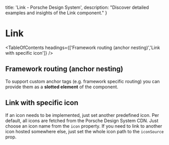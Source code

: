 
  title: 'Link - Porsche Design System',
  description: "Discover detailed examples and insights of the Link component."
}

# Link <ComponentStatus tagName="p-link"></ComponentStatus>

<TableOfContents headings={['Framework routing (anchor nesting)','Link with specific icon']} />

## Framework routing (anchor nesting)

To support custom anchor tags (e.g. framework specific routing) you can provide them as a **slotted element** of the
component.

<ComponentStory story={linkStoryFrameworkRouting} />

## Link with specific icon

If an icon needs to be implemented, just set another predefined icon. Per default, all icons are fetched from the
Porsche Design System CDN. Just choose an icon name from the `icon` property. If you need to link to another icon hosted
somewhere else, just set the whole icon path to the `iconSource` prop.

<ComponentStory story={linkStoryIcon} />